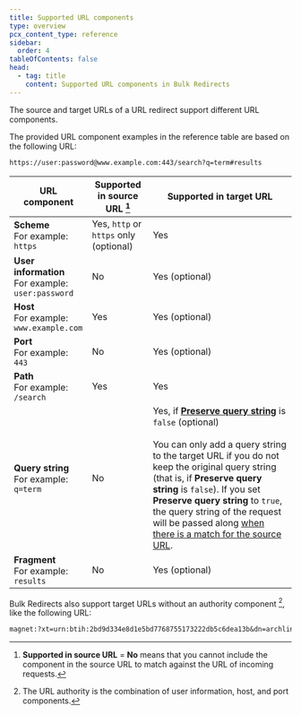 ```yaml
---
title: Supported URL components
type: overview
pcx_content_type: reference
sidebar:
  order: 4
tableOfContents: false
head:
  - tag: title
    content: Supported URL components in Bulk Redirects
---
```


The source and target URLs of a URL redirect support different URL components.

The provided URL component examples in the reference table are based on the following URL:

```txt
https://user:password@www.example.com:443/search?q=term#results
```

| URL component                                             | Supported in source URL [^1]               | Supported in target URL                                                                                                                                                                                                                                                                                                                                                                                                                                                                                                                           |
| --------------------------------------------------------- | ------------------------------------------ | ------------------------------------------------------------------------------------------------------------------------------------------------------------------------------------------------------------------------------------------------------------------------------------------------------------------------------------------------------------------------------------------------------------------------------------------------------------------------------------------------------------------------------------------------- |
| **Scheme**<br/>For example:<br/>`https`                   | Yes, `http` or `https` only<br/>(optional) | Yes                                                                                                                                                                                                                                                                                                                                                                                                                                                                                                                                               |
| **User information**<br/>For example:<br/>`user:password` | No                                         | Yes (optional)                                                                                                                                                                                                                                                                                                                                                                                                                                                                                                                                    |
| **Host**<br/>For example:<br/>`www.example.com`           | Yes                                        | Yes (optional)                                                                                                                                                                                                                                                                                                                                                                                                                                                                                                                                    |
| **Port**<br/>For example:<br/>`443`                       | No                                         | Yes (optional)                                                                                                                                                                                                                                                                                                                                                                                                                                                                                                                                    |
| **Path**<br/>For example:<br/>`/search`                   | Yes                                        | Yes                                                                                                                                                                                                                                                                                                                                                                                                                                                                                                                                               |
| **Query string**<br/>For example:<br/>`q=term`            | No                                         | Yes, if [**Preserve query string**](/rules/url-forwarding/bulk-redirects/reference/parameters/#preserve-query-string) is `false` (optional)<br/><br/>You can only add a query string to the target URL if you do not keep the original query string (that is, if **Preserve query string** is `false`). If you set **Preserve query string** to `true`, the query string of the request will be passed along [when there is a match for the source URL](/rules/url-forwarding/bulk-redirects/how-it-works/#matching-the-source-url-of-redirects). |
| **Fragment**<br/>For example:<br/>`results`               | No                                         | Yes (optional)                                                                                                                                                                                                                                                                                                                                                                                                                                                                                                                                    |

[^1]: **Supported in source URL** = **No** means that you cannot include the component in the source URL to match against the URL of incoming requests.

Bulk Redirects also support target URLs without an authority component [^2], like the following URL:

```txt
magnet:?xt=urn:btih:2bd9d334e8d1e5bd7768755173222db5c6dea13b&dn=archlinux-2021.07.01-x86_64.iso
```

[^2]: The URL authority is the combination of user information, host, and port components.
